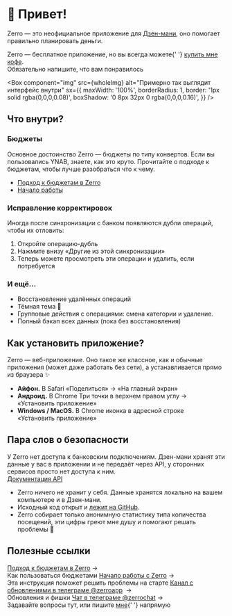 
<Head
  title="Что такое Zerro?"
  description="Zerro помогает вести личный и семейный бюджет."
/>

# 👋 Привет!

Zerro — это неофициальное приложение для [Дзен-мани](https://zenmoney.ru/), оно помогает правильно планировать деньги.

<ExampleBox symbol="🖤">
  Zerro — бесплатное приложение, но вы всегда можете{' '}
  <a href="/donation">купить мне кофе</a>.
  <br />
  <Muted>Обязательно напишите, что вам понравилось</Muted>
</ExampleBox>

<Box
  component="img"
  src={wholeImg}
  alt="Примерно так выглядит интерфейс внутри"
  sx={{
    maxWidth: '100%',
    borderRadius: 1,
    border: '1px solid rgba(0,0,0,0.08)',
    boxShadow: '0 8px 32px 0 rgba(0,0,0,0.16)',
  }}
/>

## Что внутри?

### Бюджеты

Основное достоинство Zerro — бюджеты по типу конвертов. Если вы пользовались YNAB, знаете, как это круто. Прочитайте о подходе к бюджетам, чтобы лучше разобраться что к чему.

- [Подход к бюджетам в Zerro](/about/method)
- [Начало работы](/about/quick-start)

### Исправление корректировок

Иногда после синхронизации с банком появляются дубли операций, чтобы их отловить:

1. Откройте операцию-дубль
2. Нажмите внизу «Другие из этой синхронизации»
3. Теперь можете просмотреть эти операции и удалить, если потребуется

### И ещё...

- Восстановление удалённых операций
- Тёмная тема 🌚
- Групповые действия с операциями: смена категории и удаление.
- Полный бэкап всех данных (пока без восстановления)

## Как установить приложение?

Zerro — веб-приложение. Оно такое же классное, как и обычные приложения (может даже работать без сети), а устанавливается прямо из браузера ✨

- **Айфон.** В Safari «Поделиться» → «На главный экран»
- **Андроид.** В Chrome Три точки в верхнем правом углу → «Установить приложение»
- **Windows / MacOS.** В Chrome иконка в адресной строке «Установить приложение»

## Пара слов о безопасности

<ExampleBox symbol="🔒">
  У Zerro нет доступа к банковским подключениям. Дзен-мани хранят эти данные у
  вас в приложении и не передаёт через API, у сторонних сервисов просто нет
  доступа к ним.
  <br />
  <a href="https://github.com/zenmoney/ZenPlugins/wiki/ZenMoney-API">
    Документация API
  </a>
</ExampleBox>

- Zerro ничего не хранит у себя. Данные хранятся локально на вашем компьютере и в Дзен-мани.
- Исходный код открыт и [лежит на GitHub](https://github.com/ardov/zerro).
- Zerro собирает только анонимную статистику типа количества посещений, эти цифры греют мне душу и помогают решать проблемы 🙂

## Полезные ссылки

<ExampleBox symbol="💵">
  <a href="/about/method">Подход к бюджетам в Zerro</a> →
  <br />
  <Muted>Как пользоваться бюджетами</Muted>
</ExampleBox>

<ExampleBox symbol="🚀">
  <a href="/about/quick-start">Начало работы с Zerro</a> →
  <br />
  <Muted>Эта инструкция поможет решить проблемы на старте</Muted>
</ExampleBox>

<ExampleBox symbol="🔥">
  <a href="https://t.me/zerroapp">Канал с обновлениями в телеграме @zerroapp</a>
   →
  <br />
  <Muted>Обновления и фишки</Muted>
</ExampleBox>

<ExampleBox symbol="💬">
  <a href="https://t.me/zerrochat">Чат в телеграме @zerrochat</a> →
  <br />
  <Muted>
    Задавайте вопросы тут, или пишите <a href="http://t.me/ardov">мне</a>{' '}
    напрямую
  </Muted>
</ExampleBox>
